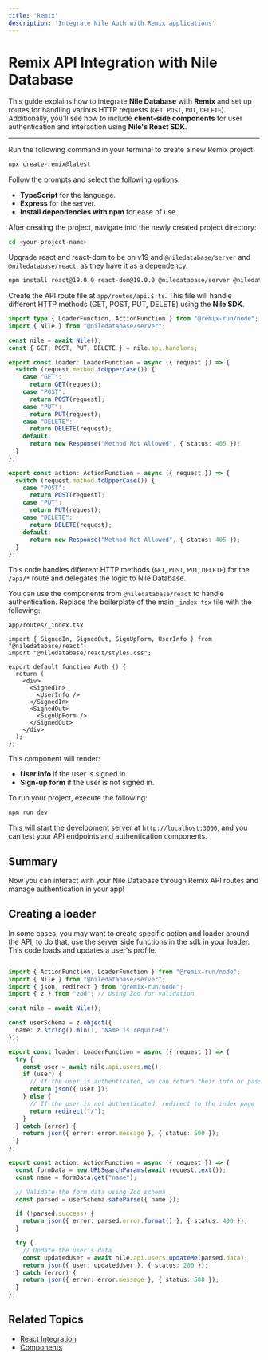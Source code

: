 ```yaml
---
title: 'Remix'
description: 'Integrate Nile Auth with Remix applications'
---
```



# Remix API Integration with Nile Database

This guide explains how to integrate **Nile Database** with **Remix** and set up routes for handling various HTTP requests (`GET`, `POST`, `PUT`, `DELETE`). Additionally, you'll see how to include **client-side components** for user authentication and interaction using **Nile's React SDK**.

---

<Steps>
<Step title="Create a new Remix project">

Run the following command in your terminal to create a new Remix project:

```bash
npx create-remix@latest
```

Follow the prompts and select the following options:
- **TypeScript** for the language.
- **Express** for the server.
- **Install dependencies with npm** for ease of use.

After creating the project, navigate into the newly created project directory:

```bash
cd <your-project-name>
```
Upgrade react and react-dom to be on v19 and `@niledatabase/server` and `@niledatabase/react`, as they have it as a dependency.

```bash
npm install react@19.0.0 react-dom@19.0.0 @niledatabase/server @niledatabase/react
```
</Step>

<DbCreds />



<Step title="Update the Server to Handle API Routes">


Create the API route file at `app/routes/api.$.ts`. This file will handle different HTTP methods (GET, POST, PUT, DELETE) using the **Nile SDK**.


```ts
import type { LoaderFunction, ActionFunction } from "@remix-run/node";
import { Nile } from "@niledatabase/server";

const nile = await Nile();
const { GET, POST, PUT, DELETE } = nile.api.handlers;

export const loader: LoaderFunction = async ({ request }) => {
  switch (request.method.toUpperCase()) {
    case "GET":
      return GET(request); 
    case "POST":
      return POST(request); 
    case "PUT":
      return PUT(request); 
    case "DELETE":
      return DELETE(request); 
    default:
      return new Response("Method Not Allowed", { status: 405 });
  }
};

export const action: ActionFunction = async ({ request }) => {
  switch (request.method.toUpperCase()) {
    case "POST":
      return POST(request); 
    case "PUT":
      return PUT(request);
    case "DELETE":
      return DELETE(request); 
    default:
      return new Response("Method Not Allowed", { status: 405 });
  }
};
```

This code handles different HTTP methods (`GET`, `POST`, `PUT`, `DELETE`) for the `/api/*` route and delegates the logic to Nile Database.
</Step>

<Step title="Add Client-Side Code for Authentication">


You can use the components from `@niledatabase/react` to handle authentication. Replace the boilerplate of the main `_index.tsx` file with the following:

`app/routes/_index.tsx`
```tsx
import { SignedIn, SignedOut, SignUpForm, UserInfo } from "@niledatabase/react";
import "@niledatabase/react/styles.css";

export default function Auth () {
  return (
    <div>
      <SignedIn>
        <UserInfo /> 
      </SignedIn>
      <SignedOut>
        <SignUpForm /> 
      </SignedOut>
    </div>
  );
};

```

This component will render:
- **User info** if the user is signed in.
- **Sign-up form** if the user is not signed in.

</Step>
<Step title="Running the Project">


To run your project, execute the following:

```bash
npm run dev
```

This will start the development server at `http://localhost:3000`, and you can test your API endpoints and authentication components.
</Step>

</Steps>

## Summary

Now you can interact with your Nile Database through Remix API routes and manage authentication in your app!

## Creating a loader

In some cases, you may want to create specific action and loader around the API, to do that, use the server side functions in the sdk in your loader. This code loads and updates a user&apos;s profile.

```typescript

import { ActionFunction, LoaderFunction } from "@remix-run/node";
import { Nile } from "@niledatabase/server";
import { json, redirect } from "@remix-run/node";
import { z } from "zod"; // Using Zod for validation

const nile = await Nile();

const userSchema = z.object({
  name: z.string().min(1, "Name is required")
});

export const loader: LoaderFunction = async ({ request }) => {
  try {
    const user = await nile.api.users.me(); 
    if (user) {
      // If the user is authenticated, we can return their info or pass it to the UI
      return json({ user });
    } else {
      // If the user is not authenticated, redirect to the index page
      return redirect("/");
    }
  } catch (error) {
    return json({ error: error.message }, { status: 500 });
  }
};

export const action: ActionFunction = async ({ request }) => {
  const formData = new URLSearchParams(await request.text());
  const name = formData.get("name");

  // Validate the form data using Zod schema
  const parsed = userSchema.safeParse({ name });

  if (!parsed.success) {
    return json({ error: parsed.error.format() }, { status: 400 });
  }

  try {
    // Update the user's data
    const updatedUser = await nile.api.users.updateMe(parsed.data);
    return json({ user: updatedUser }, { status: 200 });
  } catch (error) {
    return json({ error: error.message }, { status: 500 });
  }
};

```

## Related Topics

- [React Integration](/auth/frontendframeworks/react)
- [Components](/auth/components/signin) 